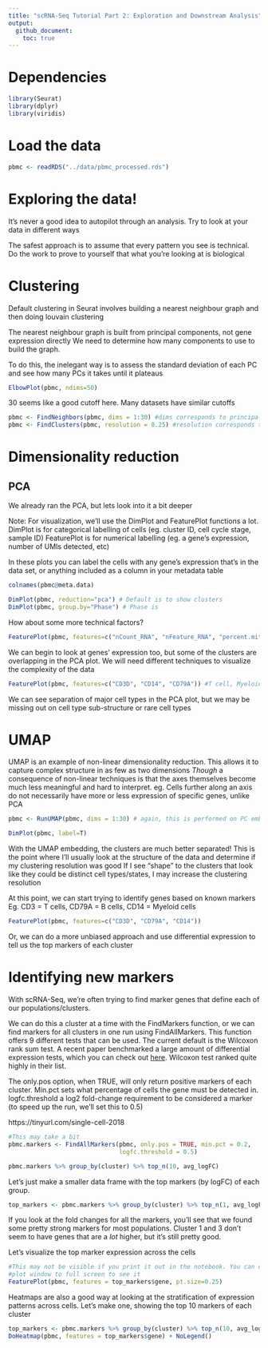 ```yaml
---
title: "scRNA-Seq Tutorial Part 2: Exploration and Downstream Analysis"
output:
  github_document:
    toc: true
---
```


# Dependencies
```r
library(Seurat)
library(dplyr)
library(viridis)
```

# Load the data
```r
pbmc <- readRDS("../data/pbmc_processed.rds")
```

# Exploring the data!
It's never a good idea to autopilot through an analysis. Try to look at your data in different ways

The safest approach is to assume that every pattern you see is technical. 
Do the work to prove to yourself that what you're looking at is biological

# Clustering
Default clustering in Seurat involves building a nearest neighbour graph and then doing louvain clustering 

The nearest neighbour graph is built from principal components, not gene expression directly
We need to determine how many components to use to build the graph.

To do this, the inelegant way is to assess the standard deviation of each PC and
see how many PCs it takes until it plateaus

```r
ElbowPlot(pbmc, ndims=50)
```

30 seems like a good cutoff here. Many datasets have similar cutoffs

```r
pbmc <- FindNeighbors(pbmc, dims = 1:30) #dims corresponds to principal components--we cluster in the top 30 PCs
pbmc <- FindClusters(pbmc, resolution = 0.25) #resolution corresponds to the granularity--ie. do you want many or few clusters?
```

# Dimensionality reduction

## PCA 
We already ran the PCA, but lets look into it a bit deeper

Note: For visualization, we'll use the DimPlot and FeaturePlot functions a lot.
DimPlot is for categorical labelling of cells (eg. cluster ID, cell cycle stage, sample ID)
FeaturePlot is for numerical labelling (eg. a gene's expression, number of UMIs detected, etc)

In these plots you can label the cells with any gene's expression that's in the data set, or
anything included as a column in your metadata table
```r
colnames(pbmc@meta.data)
```


```r
DimPlot(pbmc, reduction="pca") # Default is to show clusters
DimPlot(pbmc, group.by="Phase") # Phase is
```

How about some more technical factors? 
```r
FeaturePlot(pbmc, features=c("nCount_RNA", "nFeature_RNA", "percent.mito"))
```
 
We can begin to look at genes' expression too, but some of the clusters are overlapping in the PCA plot.
We will need different techniques to visualize the complexity of the data

```r
FeaturePlot(pbmc, features=c("CD3D", "CD14", "CD79A")) #T cell, Myeloid, and B cell markers
```

We can see separation of major cell types in the PCA plot, but we may be missing out on cell type sub-structure or rare cell types

# UMAP
UMAP is an example of non-linear dimensionality reduction. This allows it to capture complex structure in as few as two dimensions
*Though* a consequence of non-linear techniques is that the axes themselves become much less meaningful and hard to interpret.
eg. Cells further along an axis do not necessarily have more or less expression of specific genes, unlike PCA

```r
pbmc <- RunUMAP(pbmc, dims = 1:30) # again, this is performed on PC embeddings
```

```r
DimPlot(pbmc, label=T)
```

With the UMAP embedding, the clusters are much better separated!
This is the point where I'll usually look at the structure of the data and determine if my clustering resolution was good
If I see "shape" to the clusters that look like they could be distinct cell types/states, I may increase the clustering resolution


At this point, we can start trying to identify genes based on known markers
Eg. CD3 = T cells, CD79A = B cells, CD14 = Myeloid cells

```r
FeaturePlot(pbmc, features=c("CD3D", "CD79A", "CD14"))
```

Or, we can do a more unbiased approach and use differential expression to tell us the top markers of each cluster

# Identifying new markers
With scRNA-Seq, we're often trying to find marker genes that define each of our populations/clusters. 

We can do this a cluster at a time with the FindMarkers function, or we can find markers for all clusters in one run using FindAllMarkers. This function offers 9 different tests that can be used. The current default is the Wilcoxon rank sum test. A recent paper benchmarked a large amount of differential expression tests, which you can check out [here](LINK PAPER). Wilcoxon test ranked quite highly in their list.

The only.pos option, when TRUE, will only return positive markers of each cluster. Min.pct sets what percentage of cells the gene must be detected in. logfc.threshold a log2 fold-change requirement to be considered a marker (to speed up the run, we'll set this to 0.5)

https://tinyurl.com/single-cell-2018

```r
#This may take a bit
pbmc.markers <- FindAllMarkers(pbmc, only.pos = TRUE, min.pct = 0.2, 
                               logfc.threshold = 0.5)
```

```r
pbmc.markers %>% group_by(cluster) %>% top_n(10, avg_logFC)
```

Let's just make a smaller data frame with the top markers (by logFC) of each group.

```r
top_markers <- pbmc.markers %>% group_by(cluster) %>% top_n(1, avg_logFC)
```

If you look at the fold changes for all the markers, you'll see that we found some pretty strong markers for most populations. Cluster 1 and 3  don't seem to have genes that are a *lot* higher, but it's still pretty good.

Let's visualize the top marker expression across the cells

```r
#This may not be visible if you print it out in the notebook. You can copy the code into your console and stretch the
#plot window to full screen to see it
FeaturePlot(pbmc, features = top_markers$gene, pt.size=0.25)
```

Heatmaps are also a good way at looking at the stratification of expression patterns across cells. 
Let's make one, showing the top 10 markers of each cluster

```r
top_markers <- pbmc.markers %>% group_by(cluster) %>% top_n(10, avg_logFC)
DoHeatmap(pbmc, features = top_markers$gene) + NoLegend()
```

